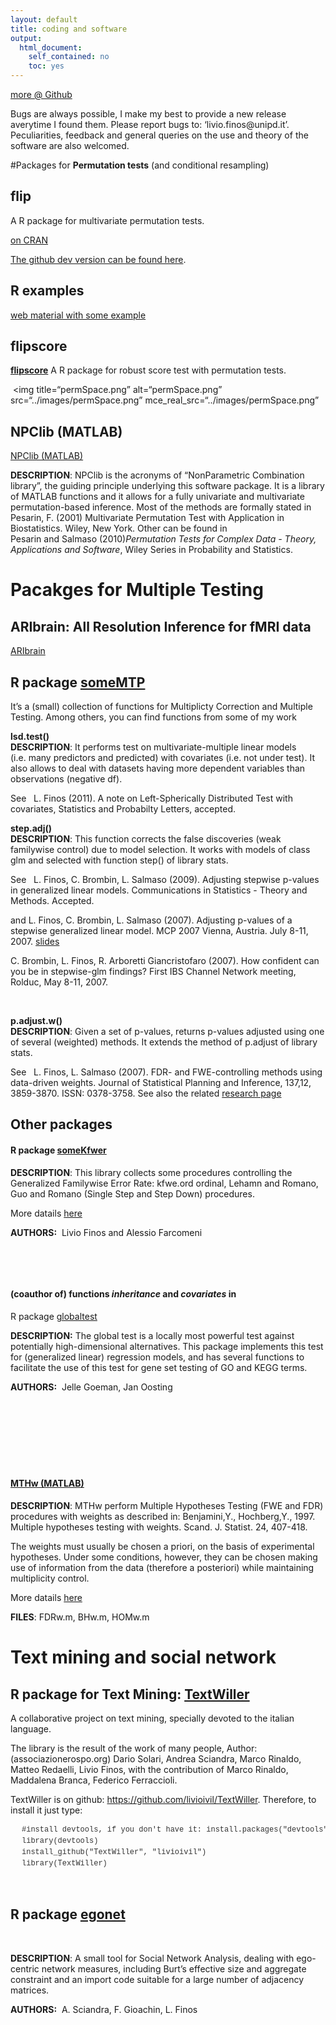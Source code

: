 ---
layout: default
title: coding and software
output: 
  html_document: 
    self_contained: no
    toc: yes
---
<div class="software">
<a href="https://github.com/livioivil">more @ Github</a>

Bugs are always possible, I make my best to provide a new release averytime I found them.
Please report bugs to: 'livio.finos@unipd.it'. Peculiarities, feedback and general queries on the use and theory of the software are also welcomed.

#Packages for **Permutation tests** (and conditional resampling)

## flip
A R package for multivariate permutation tests.

<a class="mceItemAnchor" title="flip" href="http://cran.r-project.org/web/packages/flip" target="_blank" mce_real_href="http://cran.r-project.org/web/packages/flip">on CRAN</a>

 <a mce_real_href="https://github.com/livioivil/flip" href="https://github.com/livioivil/flip">The github dev version can be found here</a>.
 

## R examples
<a class="mceItemAnchor" title="flip_extra" href="https://rawgit.com/livioivil/flip_extra/master/README.html" target="_blank" mce_real_href="https://rawgit.com/livioivil/flip_extra/master/README.html">web material with some example</a>

## flipscore
<a class="mceItemAnchor" title="flipscore" href="http://cran.r-project.org/web/packages/flipscore" target="_blank" mce_real_href="http://cran.r-project.org/web/packages/flipscore">**flipscore**</a>
A R package for robust score test with permutation tests.



<p>&nbsp;<img title="permSpace.png" alt="permSpace.png" src="../images/permSpace.png" mce_real_src="../images/permSpace.png"</p>


## NPClib (MATLAB)
<a class="mceItemAnchor" title="NPClib" name="NPClib"></a><a href="http://www.wiley.com/legacy/wileychi/pesarin/material.html" mce_real_href="http://www.wiley.com/legacy/wileychi/pesarin/material.html">NPClib (MATLAB)<br></a>

<b>DESCRIPTION</b>: NPClib is the acronyms of "NonParametric Combination library", the guiding principle underlying this software package. It is a library of MATLAB functions and it allows for a fully univariate and multivariate permutation-based inference. Most of the methods are formally stated in Pesarin, F. (2001) Multivariate Permutation Test with Application in Biostatistics. Wiley, New York. Other can be found in   
Pesarin and Salmaso (2010)*Permutation Tests for Complex Data - Theory, Applications and Software*, Wiley Series in Probability and Statistics.

# Pacakges for Multiple Testing

## ARIbrain: All Resolution Inference for fMRI data 
<a class="mceItemAnchor" title="ARIbrain" href="http://cran.r-project.org/web/packages/ARIbrain/" target="_blank" mce_real_href="http://cran.r-project.org/web/packages/ARIbrain/">ARIbrain</a>


## R package <a class="mceItemAnchor" title="someMTP" href="http://cran.r-project.org/web/packages/someMTP/" target="_blank" mce_real_href="http://cran.r-project.org/web/packages/someMTP/">someMTP</a>
<p>It's a (small) collection of functions for Multiplicty Correction and Multiple Testing. Among others, you can find functions from some of my work<br></p>


<p><b>lsd.test()<br>DESCRIPTION</b>: It performs test on multivariate-multiple linear models (i.e. many predictors and predicted) with covariates (i.e. not under test). It also allows to deal with datasets having more dependent variables than observations (negative df). <br></p>

<p>See&nbsp;&nbsp; L. Finos (2011). A note on Left-Spherically Distributed Test with covariates, Statistics and Probabilty Letters, accepted. </p>

<p><b>step.adj()<br>DESCRIPTION</b>: This function corrects the false discoveries (weak familywise control) due to model selection. It works with models of class glm and selected with function step() of library stats.</p>

<p>See&nbsp;&nbsp; L. Finos, C. Brombin, L. Salmaso (2009). Adjusting stepwise p-values in generalized linear models. Communications in Statistics - Theory and Methods. Accepted.</p>

<p>and L. Finos, C. Brombin, L. Salmaso (2007). Adjusting p-values of a stepwise generalized linear model. MCP 2007 Vienna, Austria. July 8-11, 2007. <a href="http://www.mcp-conference.org/2007/presentations/Brombin_Chiara.pdf" target="_blank" mce_real_href="http://www.mcp-conference.org/2007/presentations/Brombin_Chiara.pdf">slides</a></p>

<p>C. Brombin, L. Finos, R. Arboretti Giancristofaro (2007). How confident can you be in stepwise-glm findings? First IBS Channel Network meeting, Rolduc, May 8-11, 2007. </p>
<br>
<p><b>p.adjust.w()<br>DESCRIPTION</b>: Given a set of p-values, returns p-values adjusted using one of several (weighted) methods. It extends the method of p.adjust of library stats.<br></p>

<p>See&nbsp;&nbsp; L. Finos, L. Salmaso (2007). FDR- and FWE-controlling methods using data-driven weights. Journal of Statistical Planning and Inference, 137,12, 3859-3870. ISSN: 0378-3758. See also the related <a href="http://homes.stat.unipd.it/livio/?page=Research#weights" target="_blank" mce_real_href="http://homes.stat.unipd.it/livio/?page=Research#weights">research page</a><a href="http://homes.stat.unipd.it/livio/?page=Research#weights" target="_blank" mce_real_href="http://homes.stat.unipd.it/livio/?page=Research#weights"><br></a></p>


## Other packages
#### <a class="mceItemAnchor" title="kfwe" name="kfwe"></a>R package <a onclick="return true;window.open('','','');" href="http://cran.r-project.org/web/packages/someKfwer/index.html" target="_blank" mce_real_href="http://cran.r-project.org/web/packages/someKfwer/index.html">someKfwer</a>
<p><b>DESCRIPTION</b>: This library collects some procedures controlling the Generalized Familywise Error Rate: kfwe.ord ordinal, Lehamn and Romano, Guo and Romano (Single Step and Step Down) procedures. </p>

<p>More datails <a href="http://homes.stat.unipd.it/livio/?page=Research#kfweord" target="_blank" mce_real_href="http://homes.stat.unipd.it/livio/?page=Research#kfweord">here</a></p>

<p><b>AUTHORS:</b>&nbsp; Livio Finos and Alessio Farcomeni<br></p>

<p><i><br></i></p>

<p>&nbsp;</p>
#### (coauthor of) functions <i>inheritance</i> and <i>covariates</i> in 
R package <a href="http://bioconductor.org/packages/2.5/bioc/html/globaltest.html" target="_blank" mce_real_href="http://bioconductor.org/packages/2.5/bioc/html/globaltest.html">globaltest</a><a class="mceItemAnchor" title="globaltest" name="globaltest"></a> <br>
<p><b>DESCRIPTION:</b> The global test is a locally most powerful test against potentially high-dimensional alternatives. This package implements this test for (generalized linear) regression models, and has several functions to facilitate the use of this test for gene set testing of GO and KEGG terms.</p>

<p><b>AUTHORS:</b>&nbsp; Jelle Goeman, Jan Oosting<br></p>

<p><font size="0" face="verdana"><i><br></i></font></p>

<p>&nbsp;</p>

<p>&nbsp;</p>

<p>&nbsp;</p>
#### <a class="mceItemAnchor" title="MTHw" name="MTHw"></a><a href="http://associazionerospo.org/livio/MTHw.zip" mce_real_href="http://associazionerospo.org/livio/MTHw.zip">MTHw (MATLAB)</a>
<p><b>DESCRIPTION</b>: MTHw perform Multiple Hypotheses Testing (FWE and FDR) procedures with weights as described in: Benjamini,Y., Hochberg,Y., 1997. Multiple hypotheses testing with weights. Scand. J. Statist. 24, 407-418. </p>

<p>The weights must usually be chosen a priori, on the basis of experimental hypotheses. Under some conditions, however, they can be chosen making use of information from the data (therefore a posteriori) while maintaining multiplicity control. </p>

<p>More datails <a href="http://homes.stat.unipd.it/livio/?page=Research#weights" mce_real_href="http://homes.stat.unipd.it/livio/?page=Research#weights">here</a> <a href="http://associazionerospo.org/livio/P07_finos_sismec_slides.pdf" target="_blank" mce_real_href="http://associazionerospo.org/livio/P07_finos_sismec_slides.pdf"></a></p>

<p><b>FILES</b>: FDRw.m, BHw.m, HOMw.m </p>



# Text mining and social network
## R package for Text Mining: <a class="mceItemAnchor" title="TextWiller" href="https://github.com/livioivil/TextWiller" target="_blank" mce_real_href="https://github.com/livioivil/TextWiller">TextWiller</a>
<p>A collaborative project on text mining, specially devoted to the italian language.</p>
<p>The library is the result of the work of many people, 
Author: (associazionerospo.org) Dario Solari, Andrea Sciandra, Marco Rinaldo, Matteo Redaelli, Livio Finos, with the contribution of Marco Rinaldo, Maddalena Branca, Federico Ferraccioli.
</p>

<p>TextWiller is on github: <a mce_real_href="https://github.com/livioivil/TextWiller" href="https://github.com/livioivil/TextWiller">https://github.com/livioivil/TextWiller</a>. Therefore, to install it just type:</p>
<pre style="font-family: Consolas, 'Liberation Mono', Courier, monospace; font-size: 12px; margin-top: 0px; margin-bottom: 0px; color: rgb(51, 51, 51); font-style: normal; font-variant: normal; font-weight: normal; letter-spacing: normal; line-height: 18px; orphans: auto; text-align: start; text-indent: 0px; text-transform: none; widows: auto; word-spacing: 0px; -webkit-text-stroke-width: 0px;"><div class="line" id="LC9" style="padding-left: 18px;">#install devtools, if you don't have it: install.packages("devtools")</div><div class="line" id="LC11" style="padding-left: 18px;">library(devtools)</div><div class="line" id="LC13" style="padding-left: 18px;">install_github("TextWiller", "livioivil")</div><div class="line" id="LC15" style="padding-left: 18px;">library(TextWiller)</div></pre>
<p>&nbsp;</p>


## R package <a onclick="return true;window.open('','','');" href="http://cran.r-project.org/web/packages/egonet/index.html" target="_blank" mce_real_href="http://cran.r-project.org/web/packages/egonet/index.html">egonet
<a onclick="return true;window.open('','','');" href="http://cran.r-project.org/web/packages/egonet/index.html" target="_blank" mce_real_href="http://cran.r-project.org/web/packages/egonet/index.html"><br></a></h3>
<p><b>DESCRIPTION</b>: A small tool for Social Network Analysis, dealing with ego-centric network measures, including Burt's effective size and aggregate constraint and an import code suitable for a large number of adjacency matrices. </p>

<p><b>AUTHORS:</b>&nbsp; A. Sciandra, F. Gioachin, L. Finos</p>

<!-- <p><img title="egonetResult.png" alt="egonetResult.png" src="http://homes1.stat.unipd.it/livio/?image=egonetResult.png" mce_real_src="http://homes.stat.unipd.it/livio/?image=egonetResult.png" height="315" width="672"> <br></p> -->


</div></div></div><input id="gwProxy" type="hidden"><!--Session data--><input id="jsProxy" onclick="jsCall();" type="hidden"> 
<div id="refHTML"></div><input id="gwProxy" type="hidden"><!--Session data--><input id="jsProxy" onclick="jsCall();" type="hidden"> 
<div id="refHTML"></div><input id="gwProxy" type="hidden"><!--Session data--><input id="jsProxy" onclick="jsCall();" type="hidden"> 
<div id="refHTML"></div><input id="gwProxy" type="hidden"><!--Session data--><input id="jsProxy" onclick="jsCall();" type="hidden"> 
<div id="refHTML"></div><input id="gwProxy" type="hidden"><!--Session data--><input id="jsProxy" onclick="jsCall();" type="hidden"> 
<div id="refHTML"></div><input id="gwProxy" type="hidden"><!--Session data--><input id="jsProxy" onclick="jsCall();" type="hidden"> 
<div id="refHTML"></div>
</div>
